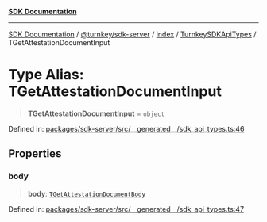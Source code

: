 [**SDK Documentation**](../../../../../../README.mdx)

***

[SDK Documentation](../../../../../../packages.mdx) / [@turnkey/sdk-server](../../../../README.mdx) / [index](../../../README.mdx) / [TurnkeySDKApiTypes](../README.mdx) / TGetAttestationDocumentInput

# Type Alias: TGetAttestationDocumentInput

> **TGetAttestationDocumentInput** = `object`

Defined in: [packages/sdk-server/src/\_\_generated\_\_/sdk\_api\_types.ts:46](https://github.com/tkhq/sdk/blob/3a88af7d1d927c6022706911d6af0f92f1440e00/packages/sdk-server/src/__generated__/sdk_api_types.ts#L46)

## Properties

### body

> **body**: [`TGetAttestationDocumentBody`](TGetAttestationDocumentBody.mdx)

Defined in: [packages/sdk-server/src/\_\_generated\_\_/sdk\_api\_types.ts:47](https://github.com/tkhq/sdk/blob/3a88af7d1d927c6022706911d6af0f92f1440e00/packages/sdk-server/src/__generated__/sdk_api_types.ts#L47)

